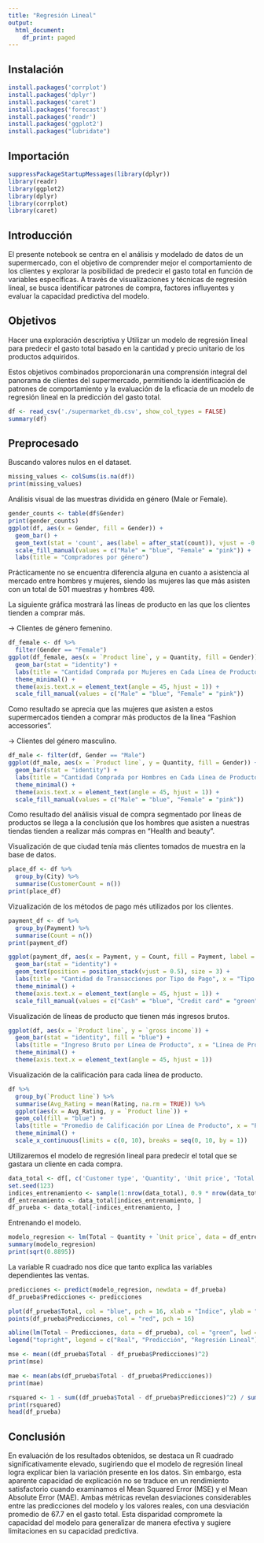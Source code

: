 ```yaml
---
title: "Regresión Lineal"
output:
  html_document:
    df_print: paged
---
```


## Instalación

```r
install.packages('corrplot')
install.packages('dplyr')
install.packages('caret')
install.packages('forecast')
install.packages('readr')
install.packages('ggplot2')
install.packages("lubridate")
```

## Importación

```r
suppressPackageStartupMessages(library(dplyr))
library(readr)
library(ggplot2)
library(dplyr)
library(corrplot)
library(caret)
```

## Introducción

El presente notebook se centra en el análisis y modelado de datos de un supermercado, con el objetivo de comprender mejor el comportamiento de los clientes y explorar la posibilidad de predecir el gasto total en función de variables específicas. A través de visualizaciones y técnicas de regresión lineal, se busca identificar patrones de compra, factores influyentes y evaluar la capacidad predictiva del modelo.


## Objetivos

Hacer una exploración descriptiva y Utilizar un modelo de regresión lineal para predecir el gasto total basado en la cantidad y precio unitario de los productos adquiridos.

Estos objetivos combinados proporcionarán una comprensión integral del panorama de clientes del supermercado, permitiendo la identificación de patrones de comportamiento y la evaluación de la eficacia de un modelo de regresión lineal en la predicción del gasto total.

```r
df <- read_csv('./supermarket_db.csv', show_col_types = FALSE)
summary(df)
```

## Preprocesado

Buscando valores nulos en el dataset.

```r
missing_values <- colSums(is.na(df))
print(missing_values)
```

Análisis visual de las muestras dividida en género (Male or Female).

```r
gender_counts <- table(df$Gender)
print(gender_counts)
ggplot(df, aes(x = Gender, fill = Gender)) +
  geom_bar() +
  geom_text(stat = 'count', aes(label = after_stat(count)), vjust = -0.5) +
  scale_fill_manual(values = c("Male" = "blue", "Female" = "pink")) +
  labs(title = "Compradores por género")
```

Prácticamente no se encuentra diferencia alguna en cuanto a asistencia al mercado entre hombres y mujeres, siendo las mujeres las que más asisten con un total de 501 muestras y hombres 499.

La siguiente gráfica mostrará las líneas de producto en las que los clientes tienden a comprar más.

-> Clientes de género femenino.

```r
df_female <- df %>%
  filter(Gender == "Female")
ggplot(df_female, aes(x = `Product line`, y = Quantity, fill = Gender)) +
  geom_bar(stat = "identity") +
  labs(title = "Cantidad Comprada por Mujeres en Cada Línea de Producto", x = "Línea de Producto", y = "Cantidad") +
  theme_minimal() +
  theme(axis.text.x = element_text(angle = 45, hjust = 1)) +
  scale_fill_manual(values = c("Male" = "blue", "Female" = "pink"))

```

Como resultado se aprecia que las mujeres que asisten a estos supermercados tienden a comprar más productos de la línea "Fashion accessories".

-> Clientes del género masculino.

```r
df_male <- filter(df, Gender == "Male")
ggplot(df_male, aes(x = `Product line`, y = Quantity, fill = Gender)) +
  geom_bar(stat = "identity") +
  labs(title = "Cantidad Comprada por Hombres en Cada Línea de Producto", x = "Línea de Producto", y = "Cantidad") +
  theme_minimal() +
  theme(axis.text.x = element_text(angle = 45, hjust = 1)) +
  scale_fill_manual(values = c("Male" = "blue", "Female" = "pink")) 
```

Como resultado del análisis visual de compra segmentado por líneas de productos se llega a la conclusión que los hombres que asisten a nuestras tiendas tienden a realizar más compras en "Health and beauty".

Visualización de que ciudad tenía más clientes tomados de muestra en la base de datos.

```r
place_df <- df %>%
  group_by(City) %>%
  summarise(CustomerCount = n())
print(place_df)
```

Vizualización de los métodos de pago més utilizados por los clientes.

```r
payment_df <- df %>%
  group_by(Payment) %>%
  summarise(Count = n())
print(payment_df)
```
```r
ggplot(payment_df, aes(x = Payment, y = Count, fill = Payment, label = Count)) +
  geom_bar(stat = "identity") +
  geom_text(position = position_stack(vjust = 0.5), size = 3) +
  labs(title = "Cantidad de Transacciones por Tipo de Pago", x = "Tipo de Pago", y = "Cantidad") +
  theme_minimal() +
  theme(axis.text.x = element_text(angle = 45, hjust = 1)) +
  scale_fill_manual(values = c("Cash" = "blue", "Credit card" = "green", "Ewallet" = "orange"))

```

Visualización de líneas de producto que tienen más ingresos brutos.

```r
ggplot(df, aes(x = `Product line`, y = `gross income`)) +
  geom_bar(stat = "identity", fill = "blue") +
  labs(title = "Ingreso Bruto por Línea de Producto", x = "Línea de Producto", y = "Ingreso Bruto") +
  theme_minimal() +
  theme(axis.text.x = element_text(angle = 45, hjust = 1))

```

Visualización de la calificación para cada línea de producto. 

```r
df %>%
  group_by(`Product line`) %>%
  summarise(Avg_Rating = mean(Rating, na.rm = TRUE)) %>%
  ggplot(aes(x = Avg_Rating, y = `Product line`)) +
  geom_col(fill = "blue") +
  labs(title = "Promedio de Calificación por Línea de Producto", x = "Promedio de Rating", y = "Product Line") +
  theme_minimal() +
  scale_x_continuous(limits = c(0, 10), breaks = seq(0, 10, by = 1))

```

Utilizaremos el modelo de regresión lineal para predecir el total que se gastara un cliente en cada compra.

```r
data_total <- df[, c('Customer type', 'Quantity', 'Unit price', 'Total')]
set.seed(123)
indices_entrenamiento <- sample(1:nrow(data_total), 0.9 * nrow(data_total))
df_entrenamiento <- data_total[indices_entrenamiento, ]
df_prueba <- data_total[-indices_entrenamiento, ]
```

Entrenando el modelo.

```r
modelo_regresion <- lm(Total ~ Quantity + `Unit price`, data = df_entrenamiento)
summary(modelo_regresion)
print(sqrt(0.8895))
```

La variable R cuadrado nos dice que tanto explica las variables dependientes las ventas.

```r
predicciones <- predict(modelo_regresion, newdata = df_prueba)
df_prueba$Predicciones <- predicciones
```

```r
plot(df_prueba$Total, col = "blue", pch = 16, xlab = "Índice", ylab = "Total", main = "Comparación entre Valores Reales y Predicciones")
points(df_prueba$Predicciones, col = "red", pch = 16)

abline(lm(Total ~ Predicciones, data = df_prueba), col = "green", lwd = 2)
legend("topright", legend = c("Real", "Predicción", "Regresión Lineal"), col = c("blue", "red", "green"), pch = 16)

```

```r
mse <- mean((df_prueba$Total - df_prueba$Predicciones)^2)
print(mse)

mae <- mean(abs(df_prueba$Total - df_prueba$Predicciones))
print(mae)

rsquared <- 1 - sum((df_prueba$Total - df_prueba$Predicciones)^2) / sum((df_prueba$Total - mean(df_prueba$Total))^2)
print(rsquared)
head(df_prueba)
```

## Conclusión

En evaluación de los resultados obtenidos, se destaca un R cuadrado significativamente elevado, sugiriendo que el modelo de regresión lineal logra explicar bien la variación presente en los datos. Sin embargo, esta aparente capacidad de explicación no se traduce en un rendimiento satisfactorio cuando examinamos el Mean Squared Error (MSE) y el Mean Absolute Error (MAE). Ambas métricas revelan desviaciones considerables entre las predicciones del modelo y los valores reales, con una desviación promedio de 67.7 en el gasto total. Esta disparidad compromete la capacidad del modelo para generalizar de manera efectiva y sugiere limitaciones en su capacidad predictiva.


